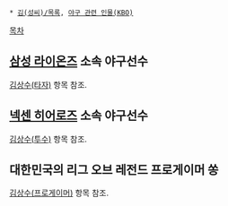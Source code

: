 * [[김(성씨)/목록]], [[야구 관련 인물(KBO)]]

[[목차]]
== [[삼성 라이온즈]] 소속 야구선수 ==
[[김상수(타자)]] 항목 참조.

== [[넥센 히어로즈]] 소속 야구선수 ==
[[김상수(투수)]] 항목 참조.

== 대한민국의 리그 오브 레전드 프로게이머 쏭 ==
[[김상수(프로게이머)]] 항목 참조.
